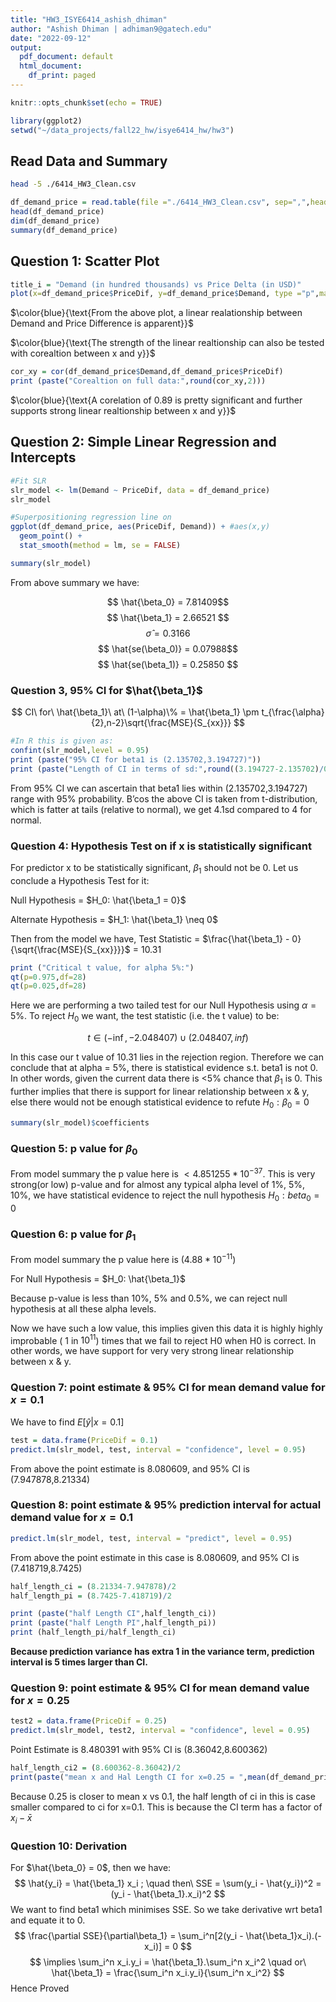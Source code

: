 ```yaml
---
title: "HW3_ISYE6414_ashish_dhiman"
author: "Ashish Dhiman | adhiman9@gatech.edu"
date: "2022-09-12"
output:
  pdf_document: default
  html_document:
    df_print: paged
---
```


```r
knitr::opts_chunk$set(echo = TRUE)
```

```r
library(ggplot2)
setwd("~/data_projects/fall22_hw/isye6414_hw/hw3")
```

## Read Data and Summary

```bash
head -5 ./6414_HW3_Clean.csv
```

```r
df_demand_price = read.table(file ="./6414_HW3_Clean.csv", sep=",",header=TRUE)
head(df_demand_price)
dim(df_demand_price)
summary(df_demand_price)
```

## Question 1: Scatter Plot

```r
title_i = "Demand (in hundred thousands) vs Price Delta (in USD)"
plot(x=df_demand_price$PriceDif, y=df_demand_price$Demand, type ="p",main = title_i)
```

$\color{blue}{\text{From the above plot, a linear realationship between Demand and Price Difference is apparent}}$

$\color{blue}{\text{The strength of the linear realtionship can also be tested with corealtion between x and y}}$

```r
cor_xy = cor(df_demand_price$Demand,df_demand_price$PriceDif)
print (paste("Corealtion on full data:",round(cor_xy,2)))
```

$\color{blue}{\text{A corelation of 0.89 is pretty significant and further supports strong linear realtionship between x and y}}$

## Question 2: Simple Linear Regression and Intercepts

```r
#Fit SLR
slr_model <- lm(Demand ~ PriceDif, data = df_demand_price)
slr_model

#Superpositioning regression line on 
ggplot(df_demand_price, aes(PriceDif, Demand)) + #aes(x,y)
  geom_point() +
  stat_smooth(method = lm, se = FALSE)
```

```r
summary(slr_model)
```

From above summary we have:

$$
\hat{\beta_0} = 7.81409$$
$$
\hat{\beta_1} = 2.66521
$$
$$
\hat{\sigma} = 0.3166$$
$$
\hat{se(\beta_0)} = 0.07988$$
$$
\hat{se(\beta_1)} = 0.25850
$$

### Question 3, 95% CI for $\hat{\beta_1}$

$$
CI\ for\ \hat{\beta_1}\ at\ (1-\alpha)\% = \hat{\beta_1} \pm t_{\frac{\alpha}{2},n-2}\sqrt{\frac{MSE}{S_{xx}}}
$$

```r
#In R this is given as:
confint(slr_model,level = 0.95)
print (paste("95% CI for beta1 is (2.135702,3.194727)"))
print (paste("Length of CI in terms of sd:",round((3.194727-2.135702)/0.25850,2)))
```

From 95% CI we can ascertain that beta1 lies within (2.135702,3.194727) range with 95% probability. B'cos the above CI is taken from t-distribution, which is fatter at tails (relative to normal), we get 4.1sd compared to 4 for normal.

### Question 4: Hypothesis Test on if x is statistically significant

For predictor x to be statistically significant, $\beta_1$ should not be 0. Let us conclude a Hypothesis Test for it:

Null Hypothesis = $H_0: \hat{\beta_1 = 0}$

Alternate Hypothesis = $H_1: \hat{\beta_1} \neq 0$

Then from the model we have, Test Statistic = $\frac{\hat{\beta_1} - 0}{\sqrt{\frac{MSE}{S_{xx}}}}$ = 10.31

```r
print ("Critical t value, for alpha 5%:")
qt(p=0.975,df=28)
qt(p=0.025,df=28)
```

Here we are performing a two tailed test for our Null Hypothesis using $\alpha = 5\%$. To reject $H_0$ we want, the test statistic (i.e. the t value) to be:

$$
t \in (-\inf,-2.048407) \cup (2.048407,inf)
$$

In this case our t value of 10.31 lies in the rejection region. Therefore we can conclude that at alpha = 5%, there is statistical evidence s.t. beta1 is not 0. In other words, given the current data there is \<5% chance that $\beta_1$ is 0. This further implies that there is support for linear relationship between x & y, else there would not be enough statistical evidence to refute $H_0 : \beta_0 = 0$

```r
summary(slr_model)$coefficients
```

### Question 5: p value for $\beta_0$

From model summary the p value here is $< 4.851255 * 10^{-37}$. This is very strong(or low) p-value and for almost any typical alpha level of 1%, 5%, 10%, we have statistical evidence to reject the null hypothesis $H_0: beta_0 = 0$

### Question 6: p value for $\beta_1$

From model summary the p value here is $(4.88 * 10^{-11})$

For Null Hypothesis = $H_0: \hat{\beta_1}$

Because p-value is less than 10%, 5% and 0.5%, we can reject null hypothesis at all these alpha levels.

Now we have such a low value, this implies given this data it is highly highly improbable ( 1 in $10^{11}$) times that we fail to reject H0 when H0 is correct. In other words, we have support for very very strong linear relationship between x & y.

### Question 7: point estimate & 95% CI for mean demand value for $x = 0.1$

We have to find $E[\hat{y}|x=0.1]$

```r
test = data.frame(PriceDif = 0.1)
predict.lm(slr_model, test, interval = "confidence", level = 0.95)
```

From above the point estimate is 8.080609, and 95% CI is (7.947878,8.21334)

### Question 8: point estimate & 95% prediction interval for actual demand value for $x = 0.1$

```r
predict.lm(slr_model, test, interval = "predict", level = 0.95)
```

From above the point estimate in this case is 8.080609, and 95% CI is (7.418719,8.7425)

```r
half_length_ci = (8.21334-7.947878)/2
half_length_pi = (8.7425-7.418719)/2

print (paste("half Length CI",half_length_ci))
print (paste("half Length PI",half_length_pi))
print (half_length_pi/half_length_ci)
```

**Because prediction variance has extra 1 in the variance term, prediction interval is 5 times larger than CI.**

### Question 9: point estimate & 95% CI for mean demand value for $x = 0.25$

```r
test2 = data.frame(PriceDif = 0.25)
predict.lm(slr_model, test2, interval = "confidence", level = 0.95)
```

Point Estimate is 8.480391 with 95% CI is (8.36042,8.600362)

```r
half_length_ci2 = (8.600362-8.36042)/2
print(paste("mean x and Hal Length CI for x=0.25 = ",mean(df_demand_price$PriceDif),half_length_ci2))
```

Because 0.25 is closer to mean x vs 0.1, the half length of ci in this is case smaller compared to ci for x=0.1. This is because the CI term has a factor of $x_i - \bar{x}$

### Question 10: Derivation

For $\hat{\beta_0} = 0$, then we have: $$
\hat{y_i} = \hat{\beta_1} x_i ; \quad then\ SSE = \sum(y_i - \hat{y_i})^2 =(y_i - \hat{\beta_1}.x_i)^2
$$ We want to find beta1 which minimises SSE. So we take derivative wrt beta1 and equate it to 0. $$
\frac{\partial SSE}{\partial\beta_1} = \sum_i^n[2(y_i - \hat{\beta_1}x_i).(-x_i)] = 0
$$ $$
\implies \sum_i^n x_i.y_i = \hat{\beta_1}.\sum_i^n x_i^2 \quad or\ \hat{\beta_1} = \frac{\sum_i^n x_i.y_i}{\sum_i^n x_i^2}
$$ Hence Proved
